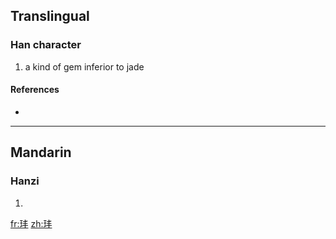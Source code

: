 ==Translingual==

===Han character===
{{Han char|rn=96|rad=玉|as=04|sn=8|four=1510<sub>0</sub>|canj=一土手十 (MGQJ)}}

# a kind of gem inferior to jade

====References====
* {{Han ref|kx=0728.080|dkj=20865|dj=1140.080|hdz=21102.190|uh=73A4|ud=29604|bh=CD66|bd=52582}}

----

==Mandarin==

===Hanzi===
{{cmn-hanzi|pin=[[běng]] ([[beng3]])|wg=peng<sup>3</sup>}}

# {{defn|Mandarin}}

[[fr:玤]]
[[zh:玤]]